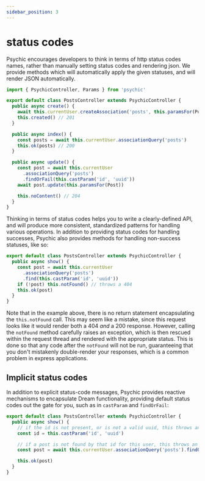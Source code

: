```yaml
---
sidebar_position: 3
---
```



# status codes

Psychic encourages developers to think in terms of http status codes names, rather than manually setting status codes and rendering json. We provide methods which will automatically apply the given statuses, and will render JSON automatically.

```ts
import { PsychicController, Params } from 'psychic'

export default class PostsController extends PsychicController {
  public async create() {
    await this.currentUser.createAssociation('posts', this.paramsFor(Post))
    this.created() // 201
  }

  public async index() {
    const posts = await this.currentUser.associationQuery('posts')
    this.ok(posts) // 200
  }

  public async update() {
    const post = await this.currentUser
      .associationQuery('posts')
      .findOrFail(this.castParam('id', 'uuid'))
    await post.update(this.paramsFor(Post))

    this.noContent() // 204
  }
}
```

Thinking in terms of status codes helps you to write a clearly-defined API, and will produce more consistent, standardized patterns for handling various operations. In addition to providing status codes for handling successes, Psychic also provides methods for handling non-success statuses, like so:

```ts
export default class PostsController extends PsychicController {
  public async show() {
    const post = await this.currentUser
      .associationQuery('posts')
      .find(this.castParam('id', 'uuid'))
    if (!post) this.notFound() // throws a 404
    this.ok(post)
  }
}
```

Note that in the example above, there is no return statement encapsulating the `this.notFound` call. This may seem like a mistake, since this request looks like it would render both a 404 _and_ a 200 response. However, calling the `notFound` method carefully raises an exception, which is then rescued within the request thread and rendered with the appropriate status. This is done so that any code after the `notFound` will not be run, guaranteeing that you don't mistakenly double-render your responses, which is a common problem in express applications.

## Implicit status codes

In addition to explicit status-code messages, Psychic provides reactive mechanisms to encapsulate Dream functionality, providing default status codes out the gate for you, such as in `castParam` and `findOrFail`:

```ts
export default class PostsController extends PsychicController {
  public async show() {
    // if the id is not present, or is not a valid uuid, this throws an error which Psychic converts to a 400
    const id = this.castParam('id', 'uuid')

    // if a post is not found by that id for this user, this throws an error which Psychic converts to a 404
    const post = await this.currentUser.associationQuery('posts').findOrFail(id)

    this.ok(post)
  }
}
```
